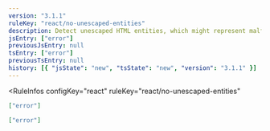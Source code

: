 ```yaml
---
version: "3.1.1"
ruleKey: "react/no-unescaped-entities"
description: Detect unescaped HTML entities, which might represent malformed tags
jsEntry: ["error"]
previousJsEntry: null
tsEntry: ["error"]
previousTsEntry: null
history: [{ "jsState": "new", "tsState": "new", "version": "3.1.1" }]
---
```


<RuleInfos 
  configKey="react" 
  ruleKey="react/no-unescaped-entities" 
>

```json
["error"]
```

```json
["error"]
```

</RuleInfos>
